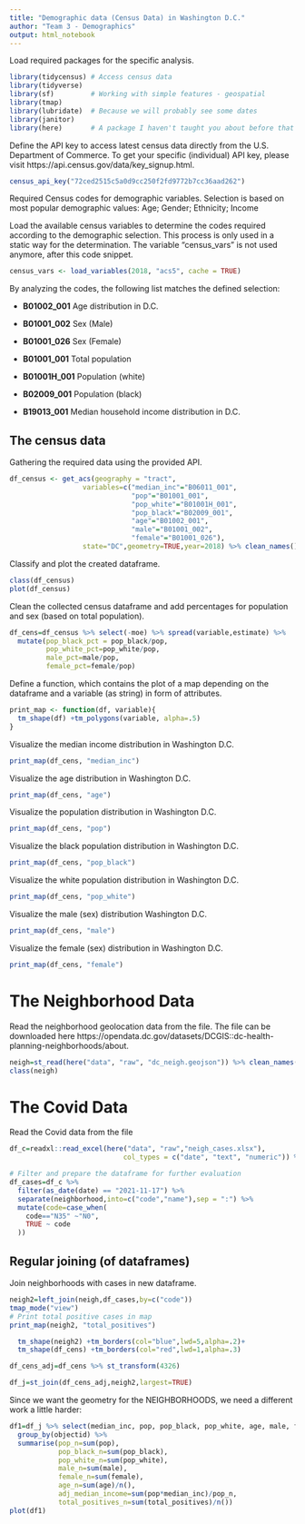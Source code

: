 ---
title: "Demographic data (Census Data) in Washington D.C."
author: "Team 3 - Demographics"
output: html_notebook
---

Load required packages for the specific analysis.

```{r}
library(tidycensus) # Access census data
library(tidyverse)
library(sf)         # Working with simple features - geospatial
library(tmap)
library(lubridate)  # Because we will probably see some dates
library(janitor)
library(here)       # A package I haven't taught you about before that doesn't do much, but ....
```

Define the API key to access latest census data directly from the U.S. Department of Commerce.
To get your specific (individual) API key, please visit https://api.census.gov/data/key_signup.html.
```{r}
census_api_key("72ced2515c5a0d9cc250f2fd9772b7cc36aad262")
```

Required Census codes for demographic variables. Selection is based on most popular demographic values:
Age; Gender; Ethnicity; Income


Load the available census variables to determine the codes required according to the demographic selection.
This process is only used in a static way for the determination. The variable "census_vars" is not used anymore, after this code snippet.
```{r}
census_vars <- load_variables(2018, "acs5", cache = TRUE)
```
By analyzing the codes, the following list matches the defined selection:

- **B01002_001**    Age distribution in D.C.

- **B01001_002**    Sex (Male)

- **B01001_026**    Sex (Female)

- **B01001_001**    Total population

- **B01001H_001**   Population (white)

- **B02009_001**    Population (black)

- **B19013_001**    Median household income distribution in D.C.

## The census data
Gathering the required data using the provided API.
```{r}
df_census <- get_acs(geography = "tract",                  
                  variables=c("median_inc"="B06011_001",
                              "pop"="B01001_001",
                              "pop_white"="B01001H_001",
                              "pop_black"="B02009_001",
                              "age"="B01002_001",
                              "male"="B01001_002",
                              "female"="B01001_026"),
                  state="DC",geometry=TRUE,year=2018) %>% clean_names()
```

Classify and plot the created dataframe.
```{r}
class(df_census)
plot(df_census)
```

Clean the collected census dataframe and add percentages for population and sex (based on total population).
```{r}
df_cens=df_census %>% select(-moe) %>% spread(variable,estimate) %>%
  mutate(pop_black_pct = pop_black/pop, 
         pop_white_pct=pop_white/pop, 
         male_pct=male/pop,
         female_pct=female/pop)
```

Define a function, which contains the plot of a map depending on the dataframe and a variable (as string) in form of attributes.
```{r}
print_map <- function(df, variable){
  tm_shape(df) +tm_polygons(variable, alpha=.5)
}
```

Visualize the median income distribution in Washington D.C.
```{r}
print_map(df_cens, "median_inc")
```

Visualize the age distribution in Washington D.C.
```{r}
print_map(df_cens, "age")
```

Visualize the population distribution in Washington D.C.
```{r}
print_map(df_cens, "pop")
```

Visualize the black population  distribution in Washington D.C.
```{r}
print_map(df_cens, "pop_black")
```

Visualize the white population distribution in Washington D.C.
```{r}
print_map(df_cens, "pop_white")
```

Visualize the male (sex) distribution Washington D.C.
```{r}
print_map(df_cens, "male")
```

Visualize the female (sex) distribution in Washington D.C.
```{r}
print_map(df_cens, "female")
```

# The Neighborhood Data
Read the neighborhood geolocation data from the file. 
The file can be downloaded here https://opendata.dc.gov/datasets/DCGIS::dc-health-planning-neighborhoods/about.
```{r}
neigh=st_read(here("data", "raw", "dc_neigh.geojson")) %>% clean_names()
class(neigh)
```
# The Covid Data
Read the Covid data from the file
```{r message=FALSE, warning=FALSE}
df_c=readxl::read_excel(here("data", "raw","neigh_cases.xlsx"),
                            col_types = c("date", "text", "numeric")) %>% clean_names() 

# Filter and prepare the dataframe for further evaluation
df_cases=df_c %>%
  filter(as_date(date) == "2021-11-17") %>% 
  separate(neighborhood,into=c("code","name"),sep = ":") %>%
  mutate(code=case_when(
    code=="N35" ~"N0",
    TRUE ~ code
  ))
```

## Regular joining (of dataframes)
Join neighborhoods with cases in new dataframe.
```{r}
neigh2=left_join(neigh,df_cases,by=c("code")) 
tmap_mode("view")
# Print total positive cases in map
print_map(neigh2, "total_positives")
```

```{r}
  tm_shape(neigh2) +tm_borders(col="blue",lwd=5,alpha=.2)+
  tm_shape(df_cens) +tm_borders(col="red",lwd=1,alpha=.3)
```

```{r}
df_cens_adj=df_cens %>% st_transform(4326)
```

```{r}
df_j=st_join(df_cens_adj,neigh2,largest=TRUE)
```

Since we want the geometry for the NEIGHBORHOODS, we need a different work a little harder:

```{r}
df1=df_j %>% select(median_inc, pop, pop_black, pop_white, age, male, female, total_positives, objectid) %>%
  group_by(objectid) %>%
  summarise(pop_n=sum(pop),
            pop_black_n=sum(pop_black),
            pop_white_n=sum(pop_white),
            male_n=sum(male),
            female_n=sum(female),
            age_n=sum(age)/n(),
            adj_median_income=sum(pop*median_inc)/pop_n,
            total_positives_n=sum(total_positives)/n()) 
plot(df1)
```